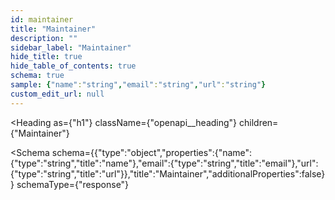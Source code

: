 ```yaml
---
id: maintainer
title: "Maintainer"
description: ""
sidebar_label: "Maintainer"
hide_title: true
hide_table_of_contents: true
schema: true
sample: {"name":"string","email":"string","url":"string"}
custom_edit_url: null
---
```



<Heading
  as={"h1"}
  className={"openapi__heading"}
  children={"Maintainer"}
>
</Heading>





<Schema
  schema={{"type":"object","properties":{"name":{"type":"string","title":"name"},"email":{"type":"string","title":"email"},"url":{"type":"string","title":"url"}},"title":"Maintainer","additionalProperties":false}}
  schemaType={"response"}
>
  
</Schema>
            